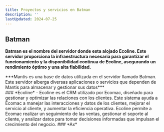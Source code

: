 ```yaml
---
title: Proyectos y servicios en Batman
description: ''
lastUpdated: 2024-07-25
---
```


## **Batman**
**Batman es el nombre del servidor donde esta alojado Ecoline. Este servidor proporciona la infraestructura necesaria para garantizar el funcionamiento y la disponibilidad continua de Ecoline, asegurando un rendimiento óptimo y una alta fiabilidad.**
<Aside type="note" title="Mantis">***Mantis es una base de datos utilizada en el servidor llamado Batman. Este servidor alberga diversas aplicaciones o servicios que dependen de Mantis para almacenar y gestionar sus datos***</Aside>
### *Ecoline*
- Ecoline es el CRM utilizado por Ecomac, diseñado para gestionar y optimizar las relaciones con los clientes. Este sistema ayuda a Ecomac a manejar las interacciones y datos de los clientes, mejorar el servicio al cliente, y aumentar la eficiencia operativa. Ecoline permite a Ecomac realizar un seguimiento de las ventas, gestionar el soporte al cliente, y analizar datos para tomar decisiones informadas que impulsan el crecimiento del negocio.
### *Ax*